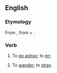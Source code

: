 ==English==

===Etymology===
From {{etyl|la}} {{term|aberro|aberrō|go astray; err|lang=la}}, from {{term|ab||from, away from|lang=la}} + {{term|erro|errō|stray|lang=la}}.

===Verb===
{{en-verb}}

# {{intransitive}} {{obsolete}} To [[go astray]]; to [[err]].
# {{intransitive}} {{obsolete}} To [[wander]]; to [[stray]].